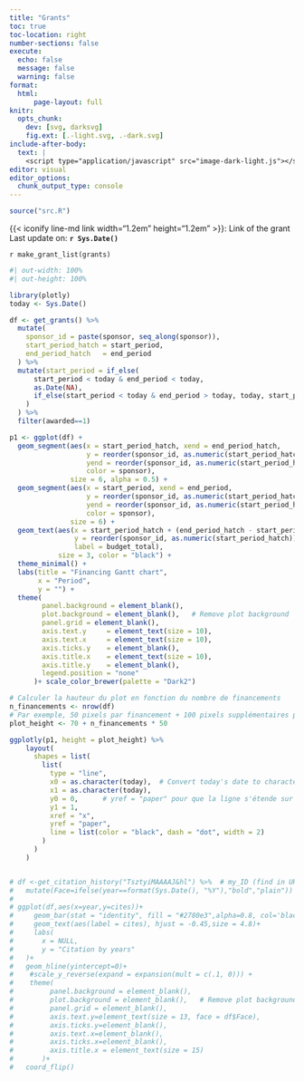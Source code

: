 ---
title: "Grants"
toc: true
toc-location: right
number-sections: false
execute: 
  echo: false
  message: false
  warning: false
format: 
  html:
      page-layout: full
knitr: 
  opts_chunk: 
    dev: [svg, darksvg]
    fig.ext: [.-light.svg, .-dark.svg]
include-after-body:
  text: |
    <script type="application/javascript" src="image-dark-light.js"></script>
editor: visual
editor_options: 
  chunk_output_type: console
---

```{r, echo=FALSE, warning=FALSE, message=F}
source("src.R")
```

::: column-margin
{{< iconify line-md link width="1.2em" height="1.2em" >}}: Link of the grant\
Last update on: **`r Sys.Date()`**
:::

`r make_grant_list(grants)`

```{r, echo=F, warning=FALSE, message=FALSE}
#| out-width: 100%
#| out-height: 100%

library(plotly)
today <- Sys.Date()

df <- get_grants() %>% 
  mutate(
    sponsor_id = paste(sponsor, seq_along(sponsor)),
    start_period_hatch = start_period,
    end_period_hatch   = end_period
  ) %>% 
  mutate(start_period = if_else(
      start_period < today & end_period < today, 
      as.Date(NA), 
      if_else(start_period < today & end_period > today, today, start_period)
    )
  ) %>% 
  filter(awarded==1)

p1 <- ggplot(df) +
  geom_segment(aes(x = start_period_hatch, xend = end_period_hatch, 
                   y = reorder(sponsor_id, as.numeric(start_period_hatch)), 
                   yend = reorder(sponsor_id, as.numeric(start_period_hatch)),
                   color = sponsor), 
               size = 6, alpha = 0.5) +
  geom_segment(aes(x = start_period, xend = end_period, 
                   y = reorder(sponsor_id, as.numeric(start_period_hatch)), 
                   yend = reorder(sponsor_id, as.numeric(start_period_hatch)),
                   color = sponsor), 
               size = 6) +
  geom_text(aes(x = start_period_hatch + (end_period_hatch - start_period_hatch) / 2,
                y = reorder(sponsor_id, as.numeric(start_period_hatch)),
                label = budget_total),
            size = 3, color = "black") +
  theme_minimal() +
  labs(title = "Financing Gantt chart",
       x = "Period",
       y = "") +
  theme(
        panel.background = element_blank(),
        plot.background = element_blank(),   # Remove plot background
        panel.grid = element_blank(),
        axis.text.y     = element_text(size = 10),
        axis.text.x     = element_text(size = 10),
        axis.ticks.y    = element_blank(),
        axis.title.x    = element_text(size = 10),
        axis.title.y    = element_blank(),
        legend.position = "none"
      )+ scale_color_brewer(palette = "Dark2")

# Calculer la hauteur du plot en fonction du nombre de financements
n_financements <- nrow(df)
# Par exemple, 50 pixels par financement + 100 pixels supplémentaires pour la marge
plot_height <- 70 + n_financements * 50

ggplotly(p1, height = plot_height) %>% 
    layout(
      shapes = list(
        list(
          type = "line",
          x0 = as.character(today),  # Convert today's date to character
          x1 = as.character(today),
          y0 = 0,      # yref = "paper" pour que la ligne s'étende sur toute la hauteur du plot
          y1 = 1,
          xref = "x",
          yref = "paper",
          line = list(color = "black", dash = "dot", width = 2)
        )
      )
    )


# df <-get_citation_history("TsztyiMAAAAJ&hl") %>%  # my_ID (find in URL)
#   mutate(Face=ifelse(year==format(Sys.Date(), "%Y"),"bold","plain"))
# 
# ggplot(df,aes(x=year,y=cites))+
#     geom_bar(stat = "identity", fill = "#2780e3",alpha=0.8, col='black')+
#     geom_text(aes(label = cites), hjust = -0.45,size = 4.8)+
#     labs(
#       x = NULL,
#       y = "Citation by years"
#   )+
#   geom_hline(yintercept=0)+
#    #scale_y_reverse(expand = expansion(mult = c(.1, 0))) +
#    theme(
#         panel.background = element_blank(),
#         plot.background = element_blank(),   # Remove plot background
#         panel.grid = element_blank(), 
#         axis.text.y=element_text(size = 13, face = df$Face),
#         axis.ticks.y=element_blank(),
#         axis.text.x=element_blank(),
#         axis.ticks.x=element_blank(),
#         axis.title.x = element_text(size = 15)
#       )+
#   coord_flip() 
```
